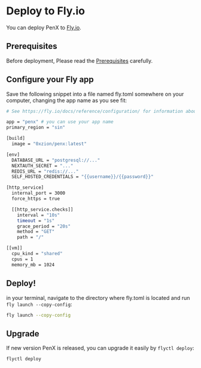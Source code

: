 # Deploy to Fly.io

You can deploy PenX to [Fly.io](https://fly.io).

## Prerequisites

Before deployment, Please read the [Prerequisites](/self-hosted/prerequisites) carefully.

## Configure your Fly app

Save the following snippet into a file named fly.toml somewhere on your computer, changing the app name as you see fit:

```bash
# See https://fly.io/docs/reference/configuration/ for information about how to use this file.

app = "penx" # you can use your app name
primary_region = "sin"

[build]
  image = "0xzion/penx:latest"

[env]
  DATABASE_URL = "postgresql://..."
  NEXTAUTH_SECRET = "..."
  REDIS_URL = "redis://..."
  SELF_HOSTED_CREDENTIALS = "{{username}}/{{password}}"

[http_service]
  internal_port = 3000
  force_https = true

  [[http_service.checks]]
    interval = "10s"
    timeout = "1s"
    grace_period = "20s"
    method = "GET"
    path = "/"

[[vm]]
  cpu_kind = "shared"
  cpus = 1
  memory_mb = 1024
```

## Deploy!

in your terminal, navigate to the directory where fly.toml is located and run `fly launch --copy-config`:

```bash
fly launch --copy-config
```

## Upgrade

If new version PenX is released, you can upgrade it easily by `flyctl deploy`:

```bash
flyctl deploy
```
